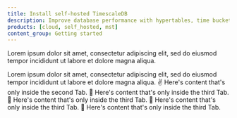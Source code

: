 ```yaml
---
title: Install self-hosted TimescaleDB
description: Improve database performance with hypertables, time bucketing, compression and continuous aggregates.
products: [cloud, self_hosted, mst]
content_group: Getting started
---
```


Lorem ipsum dolor sit amet, consectetur adipiscing elit, sed do eiusmod tempor incididunt ut labore et dolore magna aliqua.

<Tabs>
  <Tab title="Docker">
    Lorem ipsum dolor sit amet, consectetur adipiscing elit, sed do eiusmod tempor incididunt ut labore et dolore magna aliqua.
  </Tab>
  <Tab title="Linux">
    ✌️ Here's content that's only inside the second Tab.
  </Tab>
  <Tab title="MacOS">
    💪 Here's content that's only inside the third Tab.
  </Tab>
  <Tab title="Source">
      💪 Here's content that's only inside the third Tab.
  </Tab>
  <Tab title="Windows">
    💪 Here's content that's only inside the third Tab.
  </Tab>
  <Tab title="Kubernetes">
      💪 Here's content that's only inside the third Tab.
  </Tab>
</Tabs>
